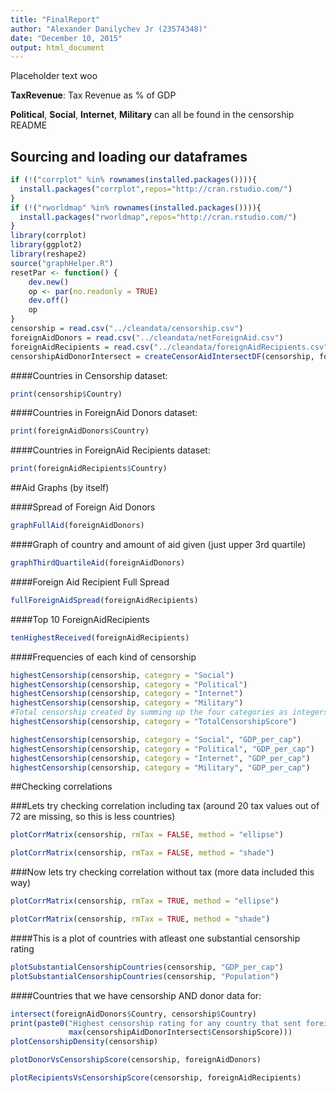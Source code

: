 ```yaml
---
title: "FinalReport"
author: "Alexander Danilychev Jr (23574348)"
date: "December 10, 2015"
output: html_document
---
```


Placeholder text woo

__TaxRevenue__: Tax Revenue as % of GDP

__Political__, __Social__, __Internet__, __Military__ can all be found in the censorship README

## Sourcing and loading our dataframes

```r
if (!("corrplot" %in% rownames(installed.packages()))){
  install.packages("corrplot",repos="http://cran.rstudio.com/")
}
if (!("rworldmap" %in% rownames(installed.packages()))){
  install.packages("rworldmap",repos="http://cran.rstudio.com/")
}
library(corrplot)
library(ggplot2)
library(reshape2)
source("graphHelper.R")
resetPar <- function() {
    dev.new()
    op <- par(no.readonly = TRUE)
    dev.off()
    op
}
censorship = read.csv("../cleandata/censorship.csv")
foreignAidDonors = read.csv("../cleandata/netForeignAid.csv")
foreignAidRecipients = read.csv("../cleandata/foreignAidRecipients.csv")
censorshipAidDonorIntersect = createCensorAidIntersectDF(censorship, foreignAidDonors)
```

####Countries in Censorship dataset:

```r
print(censorship$Country)
```

####Countries in ForeignAid Donors dataset:

```r
print(foreignAidDonors$Country)
```

####Countries in ForeignAid Recipients dataset:

```r
print(foreignAidRecipients$Country)
```

##Aid Graphs (by itself)

####Spread of Foreign Aid Donors

```r
graphFullAid(foreignAidDonors)
```

####Graph of country and amount of aid given (just upper 3rd quartile)

```r
graphThirdQuartileAid(foreignAidDonors)
```

####Foreign Aid Recipient Full Spread

```r
fullForeignAidSpread(foreignAidRecipients)
```

####Top 10 ForeignAidRecipients
```r
tenHighestReceived(foreignAidRecipients)
```

####Frequencies of each kind of censorship

```r

highestCensorship(censorship, category = "Social")
highestCensorship(censorship, category = "Political")
highestCensorship(censorship, category = "Internet")
highestCensorship(censorship, category = "Military")
#Total censorship created by summing up the four categories as integers 1-4
highestCensorship(censorship, category = "TotalCensorshipScore")
```

```r
highestCensorship(censorship, category = "Social", "GDP_per_cap")
highestCensorship(censorship, category = "Political", "GDP_per_cap")
highestCensorship(censorship, category = "Internet", "GDP_per_cap")
highestCensorship(censorship, category = "Military", "GDP_per_cap")
```

##Checking correlations

###Lets try checking correlation including tax (around 20 tax values out of 72 are missing, so this is less countries)

```r
plotCorrMatrix(censorship, rmTax = FALSE, method = "ellipse")

plotCorrMatrix(censorship, rmTax = FALSE, method = "shade")

```

###Now lets try checking correlation without tax (more data included this way)

```r
plotCorrMatrix(censorship, rmTax = TRUE, method = "ellipse")

plotCorrMatrix(censorship, rmTax = TRUE, method = "shade")

```

####This is a plot of countries with atleast one substantial censorship rating

```r
plotSubstantialCensorshipCountries(censorship, "GDP_per_cap")
plotSubstantialCensorshipCountries(censorship, "Population")
```

####Countries that we have censorship AND donor data for:

```r
intersect(foreignAidDonors$Country, censorship$Country)
print(paste0("Highest censorship rating for any country that sent foreign Aid:  ",
             max(censorshipAidDonorIntersect$CensorshipScore)))
plotCensorshipDensity(censorship)
```

```r
plotDonorVsCensorshipScore(censorship, foreignAidDonors)
```

```r
plotRecipientsVsCensorshipScore(censorship, foreignAidRecipients)
```
